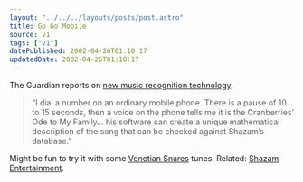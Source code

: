 ```yaml
---
layout: "../../../layouts/posts/post.astro"
title: Go Go Mobile
source: v1
tags: ["v1"]
datePublished: 2002-04-26T01:10:17
updatedDate: 2002-04-26T01:10:17
---
```


The Guardian reports on [new music recognition technology][1].

> &#8220;I dial a number on an ordinary mobile phone. There is a pause of 10 to 15 seconds, then a voice on the phone tells me it is the Cranberries&#8217; Ode to My Family&#8230; his software can create a unique mathematical description of the song that can be checked against Shazam&#8217;s database.&#8221;

Might be fun to try it with some [Venetian Snares][2] tunes. Related: [Shazam Entertainment][3].

[1]: http://www.guardian.co.uk/online/story/0,3605,689892,00.html "The Guardian: Heard it thru' the mobile"
[2]: http://www.planet-mu.com/artist21.html "Venetian Snares on Planet-Mu"
[3]: http://www.shazamentertainment.com/ "Shazam Entertainment: developed a service to identify songs from any music source with a mobile phone"
